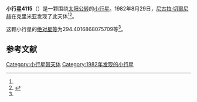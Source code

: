 {{Infobox planet
| bgcolour = #FFFFC0
| name = 4115 Peternorton
| symbol = 
| image = 
| caption = 
| discovery = yes
| discovery_ref = 
| discoverer = [[尼古拉·切爾尼赫|尼古拉·切爾尼赫]]
| discovery_site = [[克里米亚|克里米亚]] 
| discovered = 1982年8月29日
| designations = yes
| mp_name = 
| named_after = 
| alt_names = 1982 QS3/ 1972 TX6 / 1977 RK5 / 1983 XJ / 1987 PE
| mp_category = [[主带小行星|主带小行星]]
| orbit_ref = <ref name="a">[http://ssd.jpl.nasa.gov/sbdb.cgi?sstr=4115 4115 Peternorton] {{Wayback|url=http://ssd.jpl.nasa.gov/sbdb.cgi?sstr=4115 |date=20210717140600 }}，小行星數據庫瀏覽器（JPL Small-Body Database Browser）－[[美国国家航空航天局|美国国家航空航天局]]喷气推进实验室</ref>
| epoch = 2456400.5 (2013年4月18日更新)
| aphelion = {{convert|3.115261627606109|AU|km|3|abbr=on|lk=out}}
| perihelion = {{convert|2.887638715382158|AU|km|3|abbr=on}}
| semimajor = {{convert|3.001450171494133|AU|km|3|abbr=on}}
| eccentricity = 0.037918822
| period = 1899.306846 [[日|日]]<br />5.2[[儒略年|儒略年]]
| avg_speed = 
| inclination = 9.556818806973519
| asc_node = 206.6298460775904
| mean_anomaly = 
| arg_peri = 294.4016868075709
| satellites = 
| physical_characteristics = yes
| dimensions = 
| mass = 
| density = 
| surface_grav = 
| escape_velocity = 
| sidereal_day = 
| axial_tilt = 
| pole_ecliptic_lat = 
| pole_ecliptic_lon = 
| albedo = 
| temperatures= 
| temp_name1 = 
| mean_temp_1 = 
| max_temp_1 = 
| temp_name2 = 
| max_temp_2 = 
| spectral_type = 
| abs_magnitude = 294.4016868075709
}}

'''小行星4115'''（{{lang-en|4115 Peternorton}}）是一颗围绕[[太阳|太阳]][[公转|公转]]的[[小行星|小行星]]。1982年8月29日，[[尼古拉·切爾尼赫|尼古拉·切爾尼赫]]在克里米亚发现了此天体<ref name="a" /><ref>{{cite news|title=小行星列表|url=http://cfa-www.harvard.edu/iau/lists/NumberedMPs.txt|accessdate=2013-07-08|newspaper=哈佛大学|archive-date=2008-05-17|archive-url=https://web.archive.org/web/20080517010638/http://cfa-www.harvard.edu/iau/lists/NumberedMPs.txt|dead-url=no}}</ref>。

这颗小行星的[[绝对星等|绝对星等]]为294.4016868075709等<ref name="a" />。

==参考文献==
{{reflist}}
{{Minor Planet Number|[[小行星4114|小行星4114]]|[[小行星4116|小行星4116]]}}

{{小天体}}

[[Category:小行星带天体|Category:小行星带天体]]
[[Category:1982年发现的小行星|Category:1982年发现的小行星]]

{{asteroid-stub}}